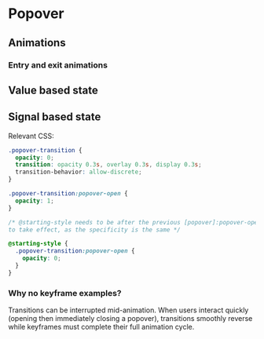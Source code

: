# Popover

<Showcase name="hero" />

## Animations

### Entry and exit animations

<Showcase name="transition" />

## Value based state

<Showcase name="value" />

## Signal based state

<Showcase name="signal" />

Relevant CSS:

```css
.popover-transition {
  opacity: 0;
  transition: opacity 0.3s, overlay 0.3s, display 0.3s;
  transition-behavior: allow-discrete;
}

.popover-transition:popover-open {
  opacity: 1;
}

/* @starting-style needs to be after the previous [popover]:popover-open rule
to take effect, as the specificity is the same */

@starting-style {
  .popover-transition:popover-open {
    opacity: 0;
  }
}

```

### Why no keyframe examples?

Transitions can be interrupted mid-animation. When users interact quickly (opening then immediately closing a popover), transitions smoothly reverse while keyframes must complete their full animation cycle.

